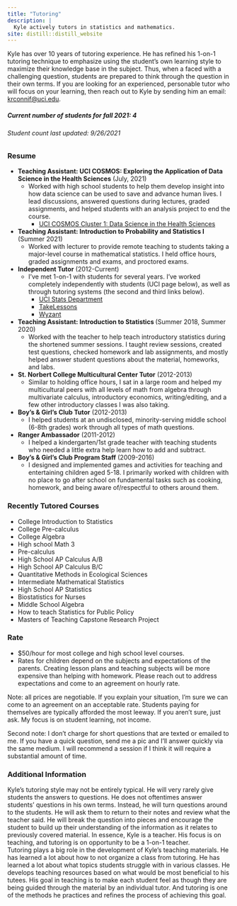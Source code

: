```yaml
---
title: "Tutoring"
description: |
  Kyle actively tutors in statistics and mathematics.
site: distill::distill_website
---
```




<div>

Kyle has over 10 years of tutoring experience.  He has refined his 1-on-1 tutoring technique to emphasize using the student's own learning style to maximize their knowledge base in the subject.  Thus, when a faced with a challenging question, students are prepared to think through the question in their own terms.  If you are looking for an experienced, personable tutor who will focus on your learning, then reach out to Kyle by sending him an email: <a href="mailto:krconnif@uci.edu">krconnif@uci.edu</a>.

<h5>Current number of students for fall 2021: 4 </h5>

<h6>Student count last updated: 9/26/2021</h6>
</div>
  
  
  
<div class="tutorResume">
<h3>Resume</h3>
<ul><li class="job-title"><strong>Teaching Assistant: UCI COSMOS: Exploring the Application of Data Science in the Health Sciences</strong> (July, 2021)
<ul>
<li class="job-description">Worked with high school students to help them develop insight into how data science can be used to save and advance human lives. I lead discussions, answered questions during lectures, graded assignments, and helped students with an analysis project to end the course.
<ul>
<li><a href="https://www.cosmos.uci.edu/welcome-to-your-new-website/cluster-1-data-science-in-health-sciences/">UCI COSMOS Cluster 1: Data Science in the Health Sciences</a> </li>
</ul></li>
</ul></li>
<li class="job-title"><strong>Teaching Assistant: Introduction to Probability and Statistics I</strong> (Summer 2021)
<ul>
<li class="job-description">Worked with lecturer to provide remote teaching to students taking a major-level course in mathematical statistics.  I held office hours, graded assignments and exams, and proctored exams.</li>
</ul></li>
<li class="job-title"><strong>Independent Tutor</strong> (2012-Current)
<ul>
<li class="job-description">I've met 1-on-1 with students for several years.  I've worked completely independently with students (UCI page below), as well as through tutoring systems (the second and third links below).
<ul>
<li><a href="https://www.stat.uci.edu/tutoring-resources/">UCI Stats Department</a></li>
<li><a href="https://takelessons.com/profile/kyle-c31?service=math&online=1">TakeLessons</a></li>
<li><a href="https://www.wyzant.com/match/tutor/86985535">Wyzant</a></li>
</ul></li>
</ul></li>
<li class="job-title"><strong>Teaching Assistant: Introduction to Statistics </strong> (Summer 2018, Summer 2020)
<ul>
<li class="job-description">Worked with the teacher to help teach introductory statistics during the shortened summer sessions.  I taught review sessions, created test questions, checked homework and lab assignments, and mostly helped answer student questions about the material, homeworks, and labs.</li>
</ul></li>
<li class="job-title"><strong>St. Norbert College Multicultural Center Tutor</strong> (2012-2013)
<ul>
<li class="job-description">Similar to holding office hours, I sat in a large room and helped my multicultural peers with all levels of math from algebra through multivariate calculus, introductory economics, writing/editing, and a few other introductory classes I was also taking.</li>
</ul></li>
<li class="job-title"><strong>Boy's & Girl's Club Tutor</strong> (2012-2013)
<ul>
<li class="job-description">I helped students at an undisclosed, minority-serving middle school (6-8th grades) work through all types of math questions.</li>
</ul></li>
<li class="job-title"><strong>Ranger Ambassador</strong> (2011-2012)
<ul>
<li class="job-description">I helped a kindergarten/1st grade teacher with teaching students who needed a little extra help learn how to add and subtract.</li>
</ul></li>
<li class="job-title"><strong>Boy's & Girl's Club Program Staff</strong> (2009-2016)
<ul>
<li class="job-description">I designed and implemented games and activities for teaching and entertaining children aged 5-18.  I primarily worked with children with no place to go after school on fundamental tasks such as cooking, homework, and being aware of/respectful to others around them.</li>
</ul></li>
</ul>  
</div>

  
<div class="tutorHistory">
<h3>Recently Tutored Courses</h3>
<ul>
<li>College Introduction to Statistics</li>
<li>College Pre-calculus</li>
<li>College Algebra</li>
<li>High school Math 3</li>
<li>Pre-calculus</li>
<li>High School AP Calculus A/B</li>
<li>High School AP Calculus B/C</li>
<li>Quantitative Methods in Ecological Sciences</li>
<li>Intermediate Mathematical Statistics</li>
<li>High School AP Statistics</li>
<li>Biostatistics for Nurses</li>
<li>Middle School Algebra</li>
<li>How to teach Statistics for Public Policy</li>
<li>Masters of Teaching Capstone Research Project</li>
</ul>
</div>
  
<div class="tutorRate">
  <h3>Rate</h3>
  <ul>
  <li>$50/hour for most college and high school level courses.</li>
  <li>Rates for children depend on the subjects and expectations of the parents. Creating lesson plans and teaching subjects will be more expensive than helping with homework.  Please reach out to address expectations and come to an agreement on hourly rate.</li>
  </ul>
  <p>Note: all prices are negotiable.  If you explain your situation, I'm sure we can come to an agreement on an acceptable rate.  Students paying for themselves are typically afforded the most leeway.  If you aren't sure, just ask.  My focus is on student learning, not income.</p>
  <p>Second note: I don't charge for short questions that are texted or emailed to me.  If you have a quick question, send me a pic and I'll answer quickly via the same medium.  I will recommend a session if I think it will require a substantial amount of time.</p>
</div>
  
<div class="tutorInfo">
  <h3>Additional Information</h3>
Kyle's tutoring style may not be entirely typical.  He will very rarely give students the answers to questions.  He does not oftentimes answer students' questions in his own terms.  Instead, he will turn questions around to the students.  He will ask them to return to their notes and review what the teacher said.  He will break the question into pieces and encourage the student to build up their understanding of the information as it relates to previously covered material.  In essence, Kyle is a teacher.  His focus is on teaching, and tutoring is on opportunity to be a 1-on-1 teacher.  
      Tutoring plays a big role in the development of Kyle's teaching materials.  He has learned a lot about how to not organize a class from tutoring.  He has learned a lot about what topics students struggle with in various classes.  He develops teaching resources based on what would be most beneficial to his tutees.  His goal in teaching is to make each student feel as though they are being guided through the material by an individual tutor.  And tutoring is one of the methods he practices and refines the process of achieving this goal.
</div>






